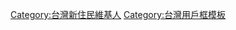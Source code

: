 {{Userbox
  |id=<small>新</br>住民</small>
  |id-c=white
  |info=該用戶為[[台灣新住民]]。
  |info-c=white
  |info-s=10
  |border-c=pink
}}
<includeonly>
[[Category:台灣新住民維基人]]</includeonly>
<noinclude>
[[Category:台灣用戶框模板]]
</noinclude>